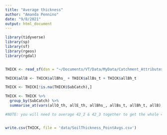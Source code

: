 ```yaml
---
title: "Average thickness"
author: "Amanda Pennino"
date: "9/8/2021"
output: html_document
---
```


```r

library(tidyverse)
library(sp)
library(sf)
library(rgeos)
library(rgdal)


THICK <- read_sf(dsn = "~/Documents/VT/Data/MyData/Catchment_Attributes/data/Shapefiles", layer = "HorizonThickness_all")

THICK$allB <- THICK$allBhs_ + THICK$allBs_t + THICK$allBh_t

THICK <- THICK[!is.na(THICK$SubCatch),]

THICK <- THICK %>%
  group_by(SubCatch) %>%
  summarise_at(vars(allO_th, allE_th, allBhs_, allBs_t, allBh_t, allB), list(name = mean))

#NOTE: you will need to average 42_2 & 42_3 together to get the whole 42_3 average. Do the same for all the subcatchments that have other's nested within them. 


write.csv(THICK, file = 'data/SoilThickness_PointAvgs.csv')
```